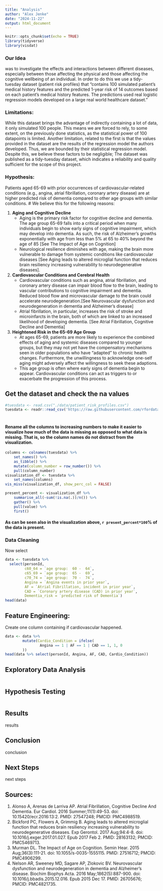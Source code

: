 ```yaml
---
title: "Analysis"
author: "Alex Jenke"
date: "2024-11-22"
output: html_document
---
```


```r
knitr::opts_chunk$set(echo = TRUE)
library(tidyverse)
library(visdat)
```

### Our Idea
was to investigate the effects and interactions between different diseases, especially between those affecting the physical and those affecting the cognitive wellbeing of an individual.
In order to do this we use a tidy-tuesday dataset (patient risk profiles) that "contains 100 simulated patient's medical history features and the predicted 1-year risk of 14 outcomes based on each patient's medical history features. The predictions used real logistic regression models developed on a large real world healthcare dataset."

### Limitations:
While this dataset brings the advantage of indirectly containing a lot of data, it only simulated 100 people. This means we are forced to rely, to some extent, on the previously done statistics, as the statistical power of 100 datapoints is limited. Another limitation, related to the first is that the values provided in the dataset are the results of the regression model the authors developed. Thus, we are bounded by their statistical regression model. Despite this, we believe these factors to be negligible; The dataset was published as a tidy-tuesday dataset, which indicates a reliability and quality sufficient for the scope of this project.

### Hypothesis:
Patients aged 65-69 with prior occurrences of cardiovascular-related conditions (e.g., angina, atrial fibrillation, coronary artery disease) are at higher predicted risk of dementia compared to other age groups with similar conditions.
#
We believe this for the following reasons:

1. **Aging and Cognitive Decline**
   + Aging is the primary risk factor for cognitive decline and dementia. The age group 65-69 falls into a critical period when many individuals begin to show early signs of cognitive impairment, which may develop into dementia. As such, the risk of Alzheimer's growths exponentially with age from less than 5% at 65 to 40% beyond the age of 85 [See The Impact of Age on Cognition]
   + Neurological resilience diminishes with age, making the brain more vulnerable to damage from systemic conditions like cardiovascular diseases [See Aging leads to altered microglial function that reduces brain resiliency increasing vulnerability to neurodegenerative diseases].
2. **Cardiovascular Conditions and Cerebral Health**
   + Cardiovascular conditions such as angina, atrial fibrillation, and coronary artery disease can impair blood flow to the brain, leading to vascular contributions to cognitive impairment and dementia. Reduced blood flow and microvascular damage to the brain could accelerate neurodegeneration.[See Neurovascular dysfunction and neurodegeneration in dementia and Alzheimer's disease]
   + Atrial fibrillation, in particular, increases the risk of stroke and microinfarcts in the brain, both of which are linked to an increased likelihood of developing dementia. [See Atrial Fibrillation, Cognitive Decline and Dementia]
3. **Heightened Risk in the 65-69 Age Group**
   + At ages 65-69, patients are more likely to experience the combined effects of aging and systemic diseases compared to younger groups, but they may not yet have the compensatory mechanisms seen in older populations who have "adapted" to chronic health changes. Furthermore, the unwillingness to acknowledge one-self aging might adversely affect the willingness to seek these adaptions.
   + This age group is often where early signs of dementia begin to appear. Cardiovascular conditions can act as triggers to or exacerbate the progression of this process.

## Get the dataset and check the na values
```r
#tuesdata <- read.csv("./data/patient_risk_profiles.csv")
tuesdata <- readr::read_csv('https://raw.githubusercontent.com/rfordatascience/tidytuesday/main/data/2023/2023-10-24/patient_risk_profiles.csv')
```
#
#
#
#### \n Rename all the columns to increasing numbers to make it easier to visualize how much of the data is missing as opposed to what data is missing. That is, so the column names do not distract from the visualization.

```r
columns <- colnames(tuesdata) %>%
    set_names() %>%
    as_tibble() %>%
    mutate(column_number = row_number()) %>%
    pull(column_number)
visualization_df <- tuesdata %>%
    set_names(columns)
vis_miss(visualization_df, show_perc_col = FALSE)

present_percent <- visualization_df %>%
    summarise_all(~sum(!is.na(.))/n()) %>%
    gather() %>%
    pull(value) %>%
    first()
```
#### As can be seen also in the visualization above, `r present_percent*100`% of the data is present.

### Data Cleaning
Now select
```r
data <- tuesdata %>%
  select(personId,
         c60_64 = `age group:  60 -  64`,
         c65_69 = `age group:  65 -  69`,
         c70_74 = `age group:  70 -  74`,
         Angina = `Angina events in prior year`,
         AF = `Atrial Fibrillation, incident in prior year`,
         CAD = `Coronary artery disease (CAD) in prior year`,
         Dementia_risk = `predicted risk of Dementia`)
head(data)
```

## Feature Engineering:
Create one column containing if cardiovascular happened.
```r
data <- data %>%
        mutate(Cardio_Condition = ifelse(
                Angina == 1 | AF == 1 | CAD == 1, 1, 0
        ))
head(data %>% select(personId, Angina, AF, CAD, Cardio_Condition))
```
## Exploratory Data Analysis
```r
```

## Hypothesis Testing
```r
```

## Results
results

## Conclusion
conclusion

## Next Steps
next steps

## Sources:
1. Alonso A, Arenas de Larriva AP. Atrial Fibrillation, Cognitive Decline And Dementia. Eur Cardiol. 2016 Summer;11(1):49-53. doi: 10.15420/ecr.2016:13:2. PMID: 27547248; PMCID: PMC4988519.
2. Bickford PC, Flowers A, Grimmig B. Aging leads to altered microglial function that reduces brain resiliency increasing vulnerability to neurodegenerative diseases. Exp Gerontol. 2017 Aug;94:4-8. doi: 10.1016/j.exger.2017.01.027. Epub 2017 Feb 2. PMID: 28163132; PMCID: PMC5469713.
3. Murman DL. The Impact of Age on Cognition. Semin Hear. 2015 Aug;36(3):111-21. doi: 10.1055/s-0035-1555115. PMID: 27516712; PMCID: PMC4906299.
4. Nelson AR, Sweeney MD, Sagare AP, Zlokovic BV. Neurovascular dysfunction and neurodegeneration in dementia and Alzheimer's disease. Biochim Biophys Acta. 2016 May;1862(5):887-900. doi: 10.1016/j.bbadis.2015.12.016. Epub 2015 Dec 17. PMID: 26705676; PMCID: PMC4821735.
